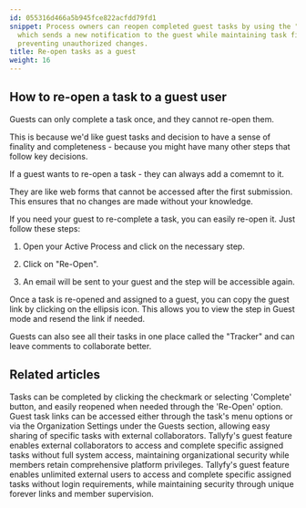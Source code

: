 ```yaml
---
id: 055316d466a5b945fce822acfdd79fd1
snippet: Process owners can reopen completed guest tasks by using the "Re-Open" button,
  which sends a new notification to the guest while maintaining task finality and
  preventing unauthorized changes.
title: Re-open tasks as a guest
weight: 16
---
```


## How to re-open a task to a guest user

Guests can only complete a task once, and they cannot re-open them.

This is because we'd like guest tasks and decision to have a sense of finality and completeness - because you might have many other steps that follow key decisions.

If a guest wants to re-open a task - they can always add a comemnt to it.

They are like web forms that cannot be accessed after the first submission. This ensures that no changes are made without your knowledge.

If you need your guest to re-complete a task, you can easily re-open it. Just follow these steps:

1. Open your Active Process and click on the necessary step.

2. Click on "Re-Open".

3. An email will be sent to your guest and the step will be accessible again.

Once a task is re-opened and assigned to a guest, you can copy the guest link by clicking on the ellipsis icon. This allows you to view the step in Guest mode and resend the link if needed.

Guests can also see all their tasks in one place called the "Tracker" and can leave comments to collaborate better.

<lite-vimeo videoid="333173184"></lite-vimeo>


## Related articles
<CardGrid>
<LinkTitleCard header="<b>Tasks > Complete or reopen tasks</b>" href="/products/pro/tracking-and-tasks/tasks/how-can-i-complete-or-reopen-tasks-in-tallyfy/" > Tasks can be completed by clicking the checkmark or selecting 'Complete' button, and easily reopened when needed through the 'Re-Open' option. </LinkTitleCard>
<LinkTitleCard header="<b>Guests > Get a guest's unique link</b>" href="/products/pro/documenting/guests/how-to-find-a-guest-task-link-in-tallyfy/" > Guest task links can be accessed either through the task's menu options or via the Organization Settings under the Guests section, allowing easy sharing of specific tasks with external collaborators. </LinkTitleCard>
<LinkTitleCard header="<b>Guests > What is a guest</b>" href="/products/pro/documenting/guests/what-is-a-guest/" > Tallyfy's guest feature enables external collaborators to access and complete specific assigned tasks without full system access, maintaining organizational security while members retain comprehensive platform privileges. </LinkTitleCard>
<LinkTitleCard header="<b>Documenting > Guests</b>" href="/products/pro/documenting/guests/" > Tallyfy's guest feature enables unlimited external users to access and complete specific assigned tasks without login requirements, while maintaining security through unique forever links and member supervision. </LinkTitleCard>
</CardGrid>